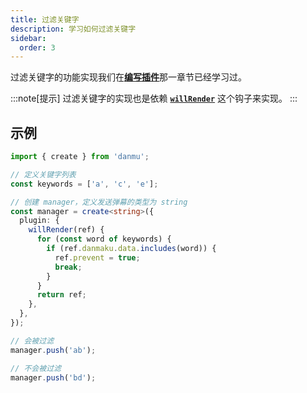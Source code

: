 ```yaml
---
title: 过滤关键字
description: 学习如何过滤关键字
sidebar:
  order: 3
---
```


过滤关键字的功能实现我们在[**编写插件**](../../guide/create-plugin)那一章节已经学习过。

:::note[提示]
过滤关键字的实现也是依赖 [**`willRender`**](../../reference/manager-hooks/#willrender) 这个钩子来实现。
:::

## 示例

```ts
import { create } from 'danmu';

// 定义关键字列表
const keywords = ['a', 'c', 'e'];

// 创建 manager，定义发送弹幕的类型为 string
const manager = create<string>({
  plugin: {
    willRender(ref) {
      for (const word of keywords) {
        if (ref.danmaku.data.includes(word)) {
          ref.prevent = true;
          break;
        }
      }
      return ref;
    },
  },
});

// 会被过滤
manager.push('ab');

// 不会被过滤
manager.push('bd');
```
